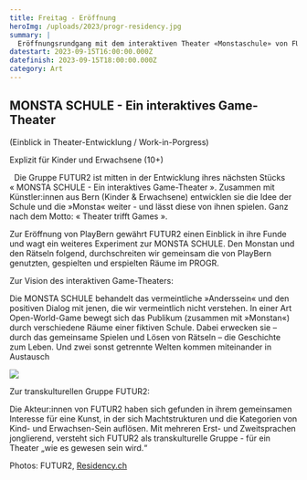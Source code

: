 ```yaml
---
title: Freitag - Eröffnung
heroImg: /uploads/2023/progr-residency.jpg
summary: |
  Eröffnungsrundgang mit dem interaktiven Theater «Monstaschule» von FUTUR2
datestart: 2023-09-15T16:00:00.000Z
datefinish: 2023-09-15T18:00:00.000Z
category: Art
---
```


## MONSTA SCHULE - Ein interaktives Game-Theater

(Einblick in Theater-Entwicklung / Work-in-Porgress)

Explizit für Kinder und Erwachsene (10+)

  Die Gruppe FUTUR2 ist mitten in der Entwicklung ihres nächsten Stücks « MONSTA SCHULE - Ein interaktives Game-Theater ». Zusammen mit Künstler\:innen aus Bern (Kinder & Erwachsene) entwicklen sie die Idee der Schule und die »Monsta« weiter - und lässt diese von ihnen spielen. Ganz nach dem Motto: « Theater trifft Games ».

Zur Eröffnung von PlayBern gewährt FUTUR2 einen Einblick in ihre Funde und wagt ein weiteres Experiment zur MONSTA SCHULE. Den Monstan und den Rätseln folgend, durchschreiten wir gemeinsam die von PlayBern genutzten, gespielten und erspielten Räume im PROGR.

Zur Vision des interaktiven Game-Theaters:

Die MONSTA SCHULE behandelt das vermeintliche »Anderssein« und den positiven Dialog mit jenen, die wir vermeintlich nicht verstehen. In einer Art Open-World-Game bewegt sich das Publikum (zusammen mit »Monstan«) durch verschiedene Räume einer fiktiven Schule. Dabei erwecken sie – durch das gemeinsame Spielen und Lösen von Rätseln – die Geschichte zum Leben. Und zwei sonst getrennte Welten kommen miteinander in Austausch

![](/uploads/2023/photos/FUTUR2-FOTO0.jpg)

Zur transkulturellen Gruppe FUTUR2:

Die Akteur\:innen von FUTUR2 haben sich gefunden in ihrem gemeinsamen Interesse für eine Kunst, in der sich Machtstrukturen und die Kategorien von Kind- und Erwachsen-Sein auflösen. Mit mehreren Erst- und Zweitsprachen jonglierend, versteht sich FUTUR2 als transkulturelle Gruppe - für ein Theater „wie es gewesen sein wird.“

Photos: FUTUR2, [Residency.ch](https://residency.ch/about.html)
